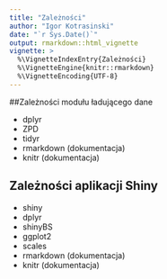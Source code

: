 ```yaml
---
title: "Zależności"
author: "Igor Kotrasinski"
date: "`r Sys.Date()`"
output: rmarkdown::html_vignette
vignette: >
  %\VignetteIndexEntry{Zależności}
  %\VignetteEngine{knitr::rmarkdown}
  %\VignetteEncoding{UTF-8}
---
```


##Zależności modułu ładującego dane

* dplyr
* ZPD
* tidyr
* rmarkdown (dokumentacja)
* knitr (dokumentacja)

## Zależności aplikacji Shiny

* shiny
* dplyr
* shinyBS
* ggplot2
* scales
* rmarkdown (dokumentacja)
* knitr (dokumentacja)
